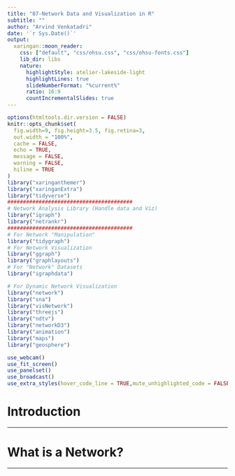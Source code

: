 ```yaml
---
title: "07-Network Data and Visualization in R"
subtitle: ""  
author: "Arvind Venkatadri"
date: '`r Sys.Date()`'
output:
  xaringan::moon_reader:
    css: ["default", "css/ohsu.css", "css/ohsu-fonts.css"]
    lib_dir: libs
    nature:
      highlightStyle: atelier-lakeside-light
      highlightLines: true
      slideNumberFormat: "%current%"
      ratio: 16:9
      countIncrementalSlides: true
---
```


```r
options(htmltools.dir.version = FALSE)
knitr::opts_chunk$set(
  fig.width=9, fig.height=3.5, fig.retina=3,
  out.width = "100%",
  cache = FALSE,
  echo = TRUE,
  message = FALSE, 
  warning = FALSE,
  hiline = TRUE
)
library("xaringanthemer")
library("xaringanExtra")
library("tidyverse")
########################################
# Network Analysis Library (Handle data and Viz)
library("igraph")
library("netrankr")
########################################
# For Network "Manipulation"
library("tidygraph")
# For Network Visualization
library("ggraph")
library("graphlayouts")
# For "Network" Datasets
library("igraphdata")

# For Dynamic Network Visualization
library("network") 
library("sna")
library("visNetwork")
library("threejs")
library("ndtv")
library("networkD3")
library("animation")
library("maps")
library("geosphere")
```

```r
use_webcam()
use_fit_screen()
use_panelset()
use_broadcast()
use_extra_styles(hover_code_line = TRUE,mute_unhighlighted_code = FALSE)
```

# Introduction




---

# What is a Network?




---

